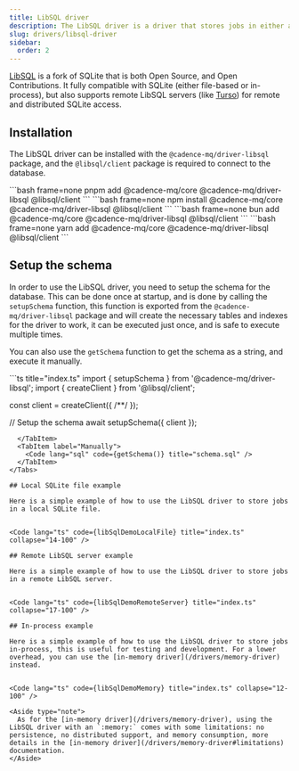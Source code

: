 ```yaml
---
title: LibSQL driver
description: The LibSQL driver is a driver that stores jobs in either a local SQLite file, in-process or a remote server.
slug: drivers/libsql-driver
sidebar:
  order: 2
---
```



[LibSQL](https://github.com/tursodatabase/libsql) is a fork of SQLite that is both Open Source, and Open Contributions. It fully compatible with SQLite (either file-based or in-process), but also supports remote LibSQL servers (like [Turso](https://turso.tech/)) for remote and distributed SQLite access.

## Installation

The LibSQL driver can be installed with the `@cadence-mq/driver-libsql` package, and the `@libsql/client` package is required to connect to the database.

<Tabs>
  <TabItem label="pnpm">
    ```bash frame=none
    pnpm add @cadence-mq/core @cadence-mq/driver-libsql @libsql/client
    ```
  </TabItem>
  <TabItem label="npm">
    ```bash frame=none
    npm install @cadence-mq/core @cadence-mq/driver-libsql @libsql/client
    ```
  </TabItem>
  <TabItem label="bun">
    ```bash frame=none
    bun add @cadence-mq/core @cadence-mq/driver-libsql @libsql/client
    ```
  </TabItem>
  <TabItem label="yarn">
    ```bash frame=none
    yarn add @cadence-mq/core @cadence-mq/driver-libsql @libsql/client
    ```
  </TabItem>
</Tabs>

## Setup the schema

In order to use the LibSQL driver, you need to setup the schema for the database. This can be done once at startup, and is done by calling the `setupSchema` function, this function is exported from the `@cadence-mq/driver-libsql` package and will create the necessary tables and indexes for the driver to work, it can be executed just once, and is safe to execute multiple times.

You can also use the `getSchema` function to get the schema as a string, and execute it manually.


<Tabs>
  <TabItem label="Programmatically">
```ts title="index.ts"
import { setupSchema } from '@cadence-mq/driver-libsql';
import { createClient } from '@libsql/client';

const client = createClient({ /**/ });

// Setup the schema
await setupSchema({ client });
```
  </TabItem>
  <TabItem label="Manually">
    <Code lang="sql" code={getSchema()} title="schema.sql" />
  </TabItem>
</Tabs>

## Local SQLite file example

Here is a simple example of how to use the LibSQL driver to store jobs in a local SQLite file.


<Code lang="ts" code={libSqlDemoLocalFile} title="index.ts" collapse="14-100" />

## Remote LibSQL server example

Here is a simple example of how to use the LibSQL driver to store jobs in a remote LibSQL server.


<Code lang="ts" code={libSqlDemoRemoteServer} title="index.ts" collapse="17-100" />

## In-process example

Here is a simple example of how to use the LibSQL driver to store jobs in-process, this is useful for testing and development. For a lower overhead, you can use the [in-memory driver](/drivers/memory-driver) instead.


<Code lang="ts" code={libSqlDemoMemory} title="index.ts" collapse="12-100" />

<Aside type="note">
  As for the [in-memory driver](/drivers/memory-driver), using the LibSQL driver with an `:memory:` comes with some limitations: no persistence, no distributed support, and memory consumption, more details in the [in-memory driver](/drivers/memory-driver#limitations) documentation.
</Aside>
